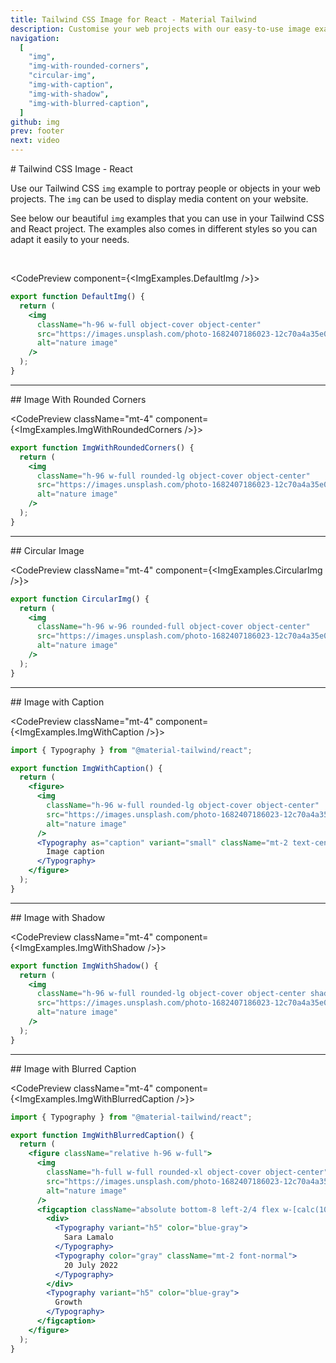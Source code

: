 ```yaml
---
title: Tailwind CSS Image for React - Material Tailwind
description: Customise your web projects with our easy-to-use image examples for Tailwind CSS and React using Material Design guidelines.
navigation:
  [
    "img",
    "img-with-rounded-corners",
    "circular-img",
    "img-with-caption",
    "img-with-shadow",
    "img-with-blurred-caption",
  ]
github: img
prev: footer
next: video
---
```


<DocsTitle href="img">
# Tailwind CSS Image - React
</DocsTitle>

Use our Tailwind CSS <Code>img</Code> example to portray people or objects in your web projects. The <Code>img</Code> can be used to display media content on your website.

See below our beautiful <Code>img</Code> examples that you can use in your Tailwind CSS and React project. The examples also comes in different styles so you can adapt it easily to your needs.

<br />

<CodePreview component={<ImgExamples.DefaultImg />}>
```jsx
export function DefaultImg() {
  return (
    <img
      className="h-96 w-full object-cover object-center"
      src="https://images.unsplash.com/photo-1682407186023-12c70a4a35e0?ixlib=rb-4.0.3&ixid=MnwxMjA3fDB8MHxwaG90by1wYWdlfHx8fGVufDB8fHx8&auto=format&fit=crop&w=2832&q=80"
      alt="nature image"
    />
  );
}
```
</CodePreview>

---

<DocsTitle href="img-with-rounded-corners">
## Image With Rounded Corners
</DocsTitle>

<CodePreview className="mt-4" component={<ImgExamples.ImgWithRoundedCorners />}>
```jsx
export function ImgWithRoundedCorners() {
  return (
    <img
      className="h-96 w-full rounded-lg object-cover object-center"
      src="https://images.unsplash.com/photo-1682407186023-12c70a4a35e0?ixlib=rb-4.0.3&ixid=MnwxMjA3fDB8MHxwaG90by1wYWdlfHx8fGVufDB8fHx8&auto=format&fit=crop&w=2832&q=80"
      alt="nature image"
    />
  );
}
```
</CodePreview>

---

<DocsTitle href="circular-img">
## Circular Image
</DocsTitle>

<CodePreview className="mt-4" component={<ImgExamples.CircularImg />}>
```jsx
export function CircularImg() {
  return (
    <img
      className="h-96 w-96 rounded-full object-cover object-center"
      src="https://images.unsplash.com/photo-1682407186023-12c70a4a35e0?ixlib=rb-4.0.3&ixid=MnwxMjA3fDB8MHxwaG90by1wYWdlfHx8fGVufDB8fHx8&auto=format&fit=crop&w=2832&q=80"
      alt="nature image"
    />
  );
}
```
</CodePreview>

---

<DocsTitle href="img-with-caption">
## Image with Caption
</DocsTitle>

<CodePreview className="mt-4" component={<ImgExamples.ImgWithCaption />}>
```jsx
import { Typography } from "@material-tailwind/react";

export function ImgWithCaption() {
  return (
    <figure>
      <img
        className="h-96 w-full rounded-lg object-cover object-center"
        src="https://images.unsplash.com/photo-1682407186023-12c70a4a35e0?ixlib=rb-4.0.3&ixid=MnwxMjA3fDB8MHxwaG90by1wYWdlfHx8fGVufDB8fHx8&auto=format&fit=crop&w=2832&q=80"
        alt="nature image"
      />
      <Typography as="caption" variant="small" className="mt-2 text-center font-normal">
        Image caption
      </Typography>
    </figure>
  );
}
```
</CodePreview>

---

<DocsTitle href="img-with-shadow">
## Image with Shadow
</DocsTitle>

<CodePreview className="mt-4" component={<ImgExamples.ImgWithShadow />}>
```jsx
export function ImgWithShadow() {
  return (
    <img
      className="h-96 w-full rounded-lg object-cover object-center shadow-xl shadow-blue-gray-900/50"
      src="https://images.unsplash.com/photo-1682407186023-12c70a4a35e0?ixlib=rb-4.0.3&ixid=MnwxMjA3fDB8MHxwaG90by1wYWdlfHx8fGVufDB8fHx8&auto=format&fit=crop&w=2832&q=80"
      alt="nature image"
    />
  );
}
```
</CodePreview>

---

<DocsTitle href="img-with-blurred-caption">
## Image with Blurred Caption
</DocsTitle>

<CodePreview className="mt-4" component={<ImgExamples.ImgWithBlurredCaption />}>
```jsx
import { Typography } from "@material-tailwind/react";

export function ImgWithBlurredCaption() {
  return (
    <figure className="relative h-96 w-full">
      <img
        className="h-full w-full rounded-xl object-cover object-center"
        src="https://images.unsplash.com/photo-1682407186023-12c70a4a35e0?ixlib=rb-4.0.3&ixid=MnwxMjA3fDB8MHxwaG90by1wYWdlfHx8fGVufDB8fHx8&auto=format&fit=crop&w=2832&q=80"
        alt="nature image"
      />
      <figcaption className="absolute bottom-8 left-2/4 flex w-[calc(100%-4rem)] -translate-x-2/4 justify-between rounded-xl border border-white bg-white/75 py-4 px-6 shadow-lg shadow-black/5 saturate-200 backdrop-blur-sm">
        <div>
          <Typography variant="h5" color="blue-gray">
            Sara Lamalo
          </Typography>
          <Typography color="gray" className="mt-2 font-normal">
            20 July 2022
          </Typography>
        </div>
        <Typography variant="h5" color="blue-gray">
          Growth
        </Typography>
      </figcaption>
    </figure>
  );
}
```
</CodePreview>

